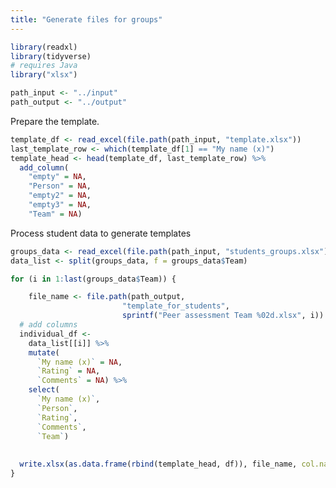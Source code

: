 ```yaml
---
title: "Generate files for groups"
---
```


```r
library(readxl)
library(tidyverse)
# requires Java
library("xlsx")
```

```r
path_input <- "../input"
path_output <- "../output"
```


Prepare the template.
```r
template_df <- read_excel(file.path(path_input, "template.xlsx"))
last_template_row <- which(template_df[1] == "My name (x)")
template_head <- head(template_df, last_template_row) %>%
  add_column(
    "empty" = NA,
    "Person" = NA,
    "empty2" = NA,
    "empty3" = NA,
    "Team" = NA)
```

Process student data to generate templates
```r
groups_data <- read_excel(file.path(path_input, "students_groups.xlsx"))
data_list <- split(groups_data, f = groups_data$Team) 

for (i in 1:last(groups_data$Team)) {

    file_name <- file.path(path_output, 
                         "template_for_students", 
                         sprintf("Peer assessment Team %02d.xlsx", i))
  # add columns
  individual_df <- 
    data_list[[i]] %>% 
    mutate(
      `My name (x)` = NA,
      `Rating` = NA,
      `Comments` = NA) %>% 
    select(
      `My name (x)`,
      `Person`,
      `Rating`,
      `Comments`,
      `Team`)
  
  
  write.xlsx(as.data.frame(rbind(template_head, df)), file_name, col.names = FALSE, showNA = FALSE, row.names = FALSE)
}
```





